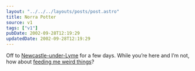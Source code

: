 ```yaml
---
layout: "../../../layouts/posts/post.astro"
title: Norra Potter
source: v1
tags: ["v1"]
pubDate: 2002-09-28T12:19:29
updatedDate: 2002-09-28T12:19:29
---
```


Off to [Newcastle-under-Lyme][1] for a few days. While you&#8217;re here and I&#8217;m not, how about [feeding me weird things][2]?

[1]: http://www.knowhere.co.uk/3216.html "Knowhere Guide: Newcastle-under-Lyme"
[2]: /straplines/add/ "anglepoised: add a strapline. of course, i can't add them to the pool til I get back..."
